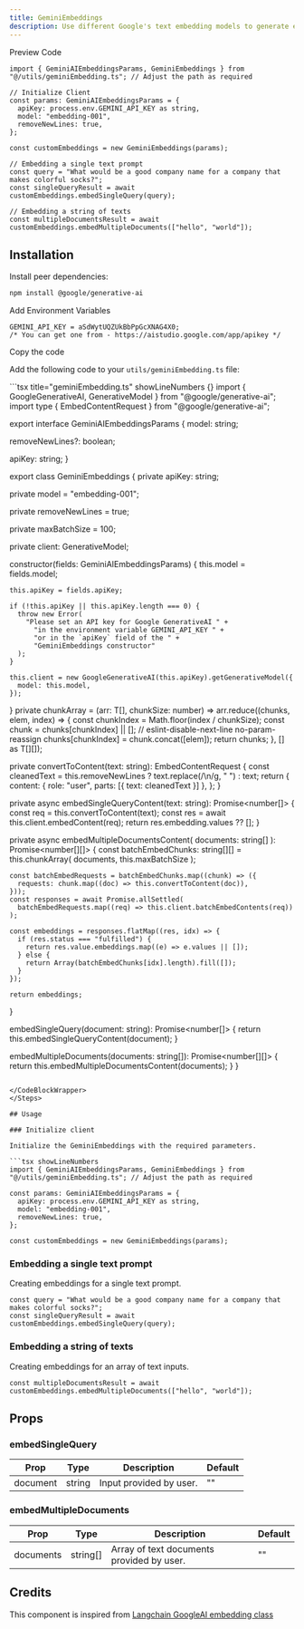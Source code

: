 ```yaml
---
title: GeminiEmbeddings
description: Use different Google's text embedding models to generate embeddings.
---
```


<Tabs defaultValue="preview">

<TabsList>
  <TabsTrigger value="preview">Preview</TabsTrigger>
  <TabsTrigger value="code">Code</TabsTrigger>
</TabsList>

<TabsContent value="preview">
  <ComponentPreviewTemp>
    <GeminiEmbeddingDemo />
  </ComponentPreviewTemp>
</TabsContent>

<TabsContent value="code">

<CodeBlockWrapper>

```tsx showLineNumbers {4-10}
import { GeminiAIEmbeddingsParams, GeminiEmbeddings } from "@/utils/geminiEmbedding.ts"; // Adjust the path as required

// Initialize Client
const params: GeminiAIEmbeddingsParams = {
  apiKey: process.env.GEMINI_API_KEY as string,
  model: "embedding-001",
  removeNewLines: true,
};

const customEmbeddings = new GeminiEmbeddings(params);

// Embedding a single text prompt
const query = "What would be a good company name for a company that makes colorful socks?";
const singleQueryResult = await customEmbeddings.embedSingleQuery(query);

// Embedding a string of texts
const multipleDocumentsResult = await customEmbeddings.embedMultipleDocuments(["hello", "world"]);
```

</CodeBlockWrapper>

</TabsContent>

</Tabs>

## Installation

<Steps>

<Step>Install peer dependencies:</Step>

```bash
npm install @google/generative-ai
```
<Step>Add Environment Variables</Step>

```tsx title=".env" showLineNumbers {}
GEMINI_API_KEY = aSdWytUQZUkBbPpGcXNAG4X0;
/* You can get one from - https://aistudio.google.com/app/apikey */
```

<Step>Copy the code</Step>

Add the following code to your `utils/geminiEmbedding.ts` file:

<CodeBlockWrapper>
```tsx title="geminiEmbedding.ts" showLineNumbers {}
import { GoogleGenerativeAI, GenerativeModel } from "@google/generative-ai";
import type { EmbedContentRequest } from "@google/generative-ai";

export interface GeminiAIEmbeddingsParams {
  model: string;

  removeNewLines?: boolean;

  apiKey: string;
}

export class GeminiEmbeddings {
  private apiKey: string;

  private model = "embedding-001";

  private removeNewLines = true;

  private maxBatchSize = 100;

  private client: GenerativeModel;

  constructor(fields: GeminiAIEmbeddingsParams) {
    this.model = fields.model;

    this.apiKey = fields.apiKey;

    if (!this.apiKey || this.apiKey.length === 0) {
      throw new Error(
        "Please set an API key for Google GenerativeAI " +
          "in the environment variable GEMINI_API_KEY " +
          "or in the `apiKey` field of the " +
          "GeminiEmbeddings constructor"
      );
    }

    this.client = new GoogleGenerativeAI(this.apiKey).getGenerativeModel({
      model: this.model,
    });
  }
  private chunkArray = <T>(arr: T[], chunkSize: number) =>
    arr.reduce((chunks, elem, index) => {
      const chunkIndex = Math.floor(index / chunkSize);
      const chunk = chunks[chunkIndex] || [];
      // eslint-disable-next-line no-param-reassign
      chunks[chunkIndex] = chunk.concat([elem]);
      return chunks;
    }, [] as T[][]);

  private convertToContent(text: string): EmbedContentRequest {
    const cleanedText = this.removeNewLines ? text.replace(/\n/g, " ") : text;
    return {
      content: { role: "user", parts: [{ text: cleanedText }] },
    };
  }

  private async embedSingleQueryContent(text: string): Promise<number[]> {
    const req = this.convertToContent(text);
    const res = await this.client.embedContent(req);
    return res.embedding.values ?? [];
  }

  private async embedMultipleDocumentsContent(
    documents: string[]
  ): Promise<number[][]> {
    const batchEmbedChunks: string[][] = this.chunkArray<string>(
      documents,
      this.maxBatchSize
    );

    const batchEmbedRequests = batchEmbedChunks.map((chunk) => ({
      requests: chunk.map((doc) => this.convertToContent(doc)),
    }));
    const responses = await Promise.allSettled(
      batchEmbedRequests.map((req) => this.client.batchEmbedContents(req))
    );

    const embeddings = responses.flatMap((res, idx) => {
      if (res.status === "fulfilled") {
        return res.value.embeddings.map((e) => e.values || []);
      } else {
        return Array(batchEmbedChunks[idx].length).fill([]);
      }
    });

    return embeddings;
  }

  embedSingleQuery(document: string): Promise<number[]> {
    return this.embedSingleQueryContent(document);
  }

  embedMultipleDocuments(documents: string[]): Promise<number[][]> {
    return this.embedMultipleDocumentsContent(documents);
  }
}


```

</CodeBlockWrapper>
</Steps>

## Usage

### Initialize client

Initialize the GeminiEmbeddings with the required parameters.

```tsx showLineNumbers 
import { GeminiAIEmbeddingsParams, GeminiEmbeddings } from "@/utils/geminiEmbedding.ts"; // Adjust the path as required

const params: GeminiAIEmbeddingsParams = {
  apiKey: process.env.GEMINI_API_KEY as string,
  model: "embedding-001",
  removeNewLines: true,
};

const customEmbeddings = new GeminiEmbeddings(params);
```
### Embedding a single text prompt

Creating embeddings for a single text prompt.

```tsx showLineNumbers 
const query = "What would be a good company name for a company that makes colorful socks?";
const singleQueryResult = await customEmbeddings.embedSingleQuery(query);
```

### Embedding a string of texts

Creating embeddings for an array of text inputs.

```tsx showLineNumbers 
const multipleDocumentsResult = await customEmbeddings.embedMultipleDocuments(["hello", "world"]);
```


## Props

### embedSingleQuery

| Prop     | Type   | Description                | Default |
| -------- | ------ | -------------------------- | ------- |
| document | string | Input provided by user.    | ""      |

### embedMultipleDocuments

| Prop      | Type     | Description                             | Default |
| --------- | -------- | --------------------------------------- | ------- |
| documents | string[] | Array of text documents provided by user. | ""      |




## Credits

This component is inspired from [Langchain GoogleAI embedding class](https://js.langchain.com/v0.2/docs/integrations/text_embedding/google_generativeai)


